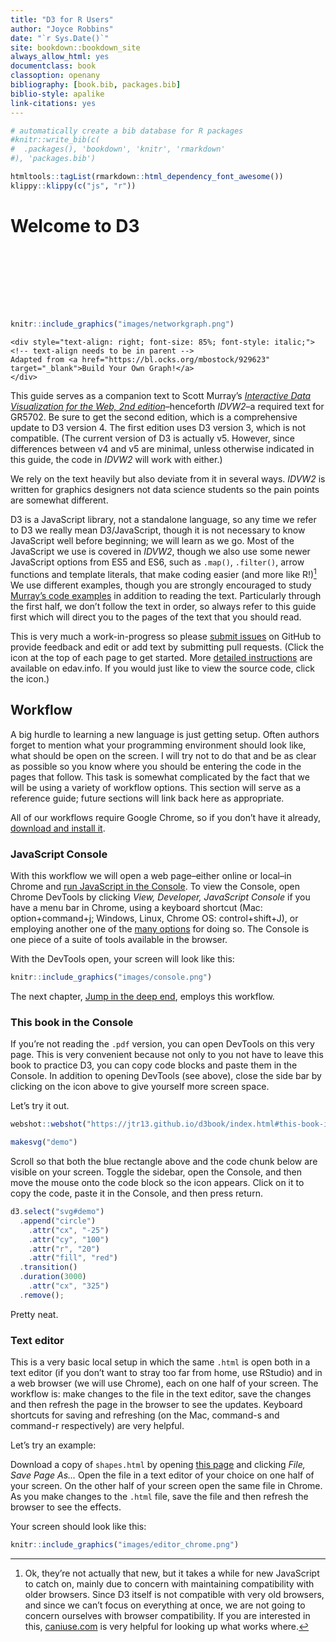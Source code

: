 ```yaml
--- 
title: "D3 for R Users"
author: "Joyce Robbins"
date: "`r Sys.Date()`"
site: bookdown::bookdown_site
always_allow_html: yes
documentclass: book
classoption: openany 
bibliography: [book.bib, packages.bib]
biblio-style: apalike
link-citations: yes
---
```


```r
# automatically create a bib database for R packages
#knitr::write_bib(c(
#  .packages(), 'bookdown', 'knitr', 'rmarkdown'
#), 'packages.bib')

htmltools::tagList(rmarkdown::html_dependency_font_awesome())
klippy::klippy(c("js", "r"))
```

# Welcome to D3 {-}

<style>
rect {
	pointer-events: all;
	}

	.node {
	fill: blue;
	}

	.cursor {
	fill: none;
	stroke: brown;
	pointer-events: none;
	}

	.link {
	stroke: red;
}

.svg-container {
	display: inline-block;
	position: relative;
	width: 100%;
	padding-bottom: 20%;  <!-- changed this to be the same as y/x aspect ratio, not explained-->
	vertical-align: top;
	overflow: hidden;
}
.svg-content {
	display: inline-block;
	position: absolute;
	top: 0;
	left: 0;
}
</style>

<div id="container" class="svg-container">
<script src="https://d3js.org/d3.v3.min.js"></script>
<script src="scripts/index1.js"></script>
</div>


```r
knitr::include_graphics("images/networkgraph.png")
```

```asis
<div style="text-align: right; font-size: 85%; font-style: italic;"> <!-- text-align needs to be in parent -->
Adapted from <a href="https://bl.ocks.org/mbostock/929623" target="_blank">Build Your Own Graph!</a>
</div>
```


This guide serves as a companion text to Scott Murray’s [*Interactive Data Visualization for the Web, 2nd edition*](https://www.amazon.com/Interactive-Data-Visualization-Web-Introduction/dp/1491921285/)--henceforth *IDVW2*--a required text for GR5702. Be sure to get the second edition, which is a comprehensive update to D3 version 4. The first edition uses D3 version 3, which is not compatible. (The current version of D3 is actually v5.  However, since differences between v4 and v5 are minimal, unless otherwise indicated in this guide, the code in *IDVW2* will work with either.)

We rely on the text heavily but also deviate from it in several ways. *IDVW2* is written for graphics designers not data science students so the pain points are somewhat different. 

D3 is a JavaScript library, not a standalone language, so any time we refer to D3 we really mean D3/JavaScript, though it is not necessary to know JavaScript well before beginning; we will learn as we go. Most of the JavaScript we use is covered in *IDVW2*, though we also use some newer JavaScript options from ES5 and ES6, such as `.map()`, `.filter()`, arrow functions and template literals, that make coding easier (and more like R!)^[Ok, they're not actually that new, but it takes a while for new JavaScript to catch on, mainly due to concern with maintaining compatibility with older browsers. Since D3 itself is not compatible with very old browsers, and since we can't focus on everything at once, we are not going to concern ourselves with browser compatibility. If you are interested in this, [caniuse.com](https://caniuse.com){target="_blank"} is very helpful for looking up what works where.] We use different examples, though you are strongly encouraged to study [Murray's code examples ](https://github.com/alignedleft/d3-book/releases){target="_blank"} in addition to reading the text. Particularly through the first half, we don't follow the text in order, so always refer to this guide first which will direct you to the pages of the text that you should read.

This is very much a work-in-progress so please [submit issues](https://github.com/jtr13/d3book/issues){target="_blank"} on GitHub to provide feedback and edit or add text by submitting pull requests. (Click the <i class="fas fa-edit"></i> icon at the top of each page to get started. More [detailed instructions](https://edav.info/contribute.html#step-2-click-the-edit-button){target="_blank"} are available on edav.info. If you would just like to view the source code, click the <i class="fa fa-eye"></i> icon.)

## Workflow

A big hurdle to learning a new language is just getting setup. Often authors forget to mention what your programming environment should look like, what should be open on the screen. I will try not to do that and be as clear as possible so you know where you should be entering the code in the pages that follow. This task is somewhat complicated by the fact that we will be using a variety of workflow options.  This section will serve as a reference guide; future sections will link back here as appropriate.

All of our workflows require Google Chrome, so if you don't have it already, [download and install it](https://www.google.com/chrome/){target="_blank"}.


### JavaScript Console

With this workflow we will open a web page--either online or local--in Chrome and [run JavaScript in the Console](https://developers.google.com/web/tools/chrome-devtools/console/javascript){target="_blank"}. To view the Console, open Chrome DevTools by clicking *View, Developer, JavaScript Console* if you have a menu bar in Chrome, using a keyboard shortcut (Mac: option+command+j; Windows, Linux, Chrome OS: control+shift+J), or employing another one of the [many options](https://developers.google.com/web/tools/chrome-devtools/open){target="_blank"} for doing so. The Console is one piece of a suite of tools available in the browser.

With the DevTools open, your screen will look like this:

```r
knitr::include_graphics("images/console.png")
```


The next chapter, [Jump in the deep end](jump.html), employs this workflow.

### This book in the Console

If you're not reading the `.pdf` version, you can open DevTools on this very page. This is very convenient because not only to you not have to leave this book to practice D3, you can copy code blocks and paste them in the Console.  In addition to opening DevTools (see above), close the side bar by clicking on the <i class="fa fa-align-justify"></i> icon above to give yourself more screen space.

Let's try it out. 

```r
webshot::webshot("https://jtr13.github.io/d3book/index.html#this-book-in-the-console", selector = "#svg1")
```

<div id="svg1">
```r
makesvg("demo")
```
</div>

Scroll so that both the blue rectangle above and the code chunk below are visible on your screen. Toggle the sidebar, open the Console, and then move the mouse onto the code block so the <i class="fa fa-copy"></i> icon appears. Click on it to copy the code, paste it in the Console, and then press return.

``` js
d3.select("svg#demo")
  .append("circle")
    .attr("cx", "-25")              
    .attr("cy", "100")
    .attr("r", "20")
    .attr("fill", "red")
  .transition()
  .duration(3000)
    .attr("cx", "325")
  .remove();
```    

Pretty neat.

### Text editor

This is a very basic local setup in which the same `.html` is open both in a text editor (if you don't want to stray too far from home, use RStudio) and in a web browser (we will use Chrome), each on one half of your screen. The workflow is: make changes to the file in the text editor, save the changes and then refresh the page in the browser to see the updates. Keyboard shortcuts for saving and refreshing (on the Mac, command-s and command-r respectively) are very helpful.  

Let's try an example:

Download a copy of `shapes.html` by opening [this page](https://raw.githubusercontent.com/jtr13/d3book/master/code/shapes.html){target="_blank"} and clicking *File, Save Page As...* Open the file in a text editor of your choice on one half of your screen. On the other half of your screen open the same file in Chrome. As you make changes to the `.html` file, save the file and then refresh the browser to see the effects. 

Your screen should look like this:

```r
knitr::include_graphics("images/editor_chrome.png")
```



